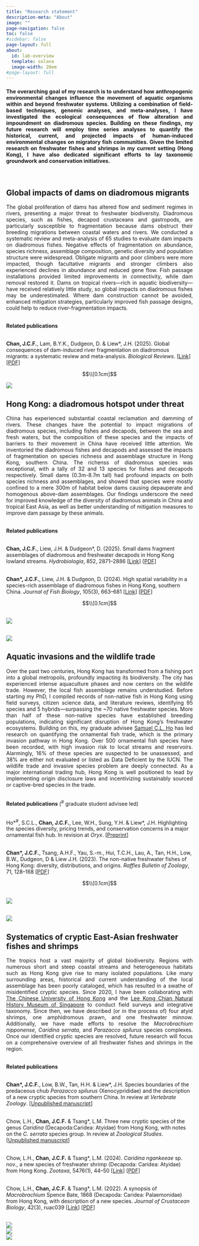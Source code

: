 ```yaml
---
title: "Research statement"
description-meta: "About"
image: ""
page-navigation: false
toc: false
#sidebar: false
page-layout: full
about:
  id: lab-overview
  template: solana
  image-width: 20em
#page-layout: full
---
```


<h4 style="text-align: justify;">The overarching goal of my research is to understand how anthropogenic environmental changes influence the movement of aquatic organisms within and beyond freshwater systems. Utilizing a combination of field-based techniques, genomic analyses, and meta-analyses, I have investigated the ecological consequences of flow alteration and impoundment on diadromous species. Building on these findings, my future research will employ time series analyses to quantify the historical, current, and projected impacts of human-induced environmental changes on migratory fish communities. Given the limited research on freshwater fishes and shrimps in my current setting (Hong Kong), I have also dedicated significant efforts to lay taxonomic groundwork and conservation initiatives.</h4>

<br>

:::: {layout="[ 60,-5, 40 ]"}

::: {#first-column}
<h2 style="text-align: left;">Global impacts of dams on diadromous migrants</h2>

<p style="text-align: justify;">The global proliferation of dams has altered flow and sediment regimes in rivers, presenting a major threat to freshwater biodiversity. Diadromous species, such as fishes, decapod crustaceans and gastropods, are particularly susceptible to fragmentation because dams obstruct their breeding migrations between coastal waters and rivers. We conducted a systematic review and meta-analysis of 65 studies to evaluate dam impacts on diadromous fishes. Negative effects of fragmentation on abundance, species richness, assemblage composition, genetic diversity and population structure were widespread. Obligate migrants and poor climbers were more impacted, though facultative migrants and stronger climbers also experienced declines in abundance and reduced gene flow. Fish passage installations provided limited improvements in connectivity, while dam removal restored it. Dams on tropical rivers—rich in aquatic biodiversity—have received relatively little study, so global impacts on diadromous fishes may be underestimated. Where dam construction cannot be avoided, enhanced mitigation strategies, particularly improved fish passage designs, could help to reduce river-fragmentation impacts.</p>

<br>**Related publications**

<br>**Chan, J.C.F.**, Lam, B.Y.K., Dudgeon, D. & Liew\*, J.H. (2025). Global consequences of dam-induced river fragmentation on diadromous migrants: a systematic review and meta-analysis. *Biological Reviews*. \[[Link](https://onlinelibrary.wiley.com/doi/full/10.1111/brv.70032)\] \[[PDF](https://www.researchgate.net/profile/Jeffery-Chan-5/publication/391536251_Global_consequences_of_dam-induced_river_fragmentation_on_diadromous_migrants_a_systematic_review_and_meta-analysis/links/681c512e60241d514025056f/Global-consequences-of-dam-induced-river-fragmentation-on-diadromous-migrants-a-systematic-review-and-meta-analysis.pdf)\]

$$\\[0.1cm]$$

:::

::: {#second-column}
![](files/images/Diadromous review_Figure 2.png)
:::

::::

:::: {layout="[ 60,-5, 40 ]"layout-halign="top"}

::: {#first-column}
<h2 style="text-align: left;">Hong Kong: a diadromous hotspot under threat</h2>

<p style="text-align: justify;">China has experienced substantial coastal reclamation and damming of rivers. These changes have the potential to impact migrations of diadromous species, including fishes and decapods, between the sea and fresh waters, but the composition of these species and the impacts of barriers to their movement in China have received little attention. We inventoried the diadromous fishes and decapods and assessed the impacts of fragmentation on species richness and assemblage structure in Hong Kong, southern China. The richenss of diadromous species was exceptional, with a tally of 32 and 13 species for fishes and decapods respectively. Small dams (0.3m-8.7m tall) had profound impacts on both species richness and assemblages, and showed that species were mostly confined to a mere 300m of habitat below dams causing depauperate and homogenous above-dam assemblages. Our findings underscore the need for improved knowledge of the diversity of diadromous animals in China and tropical East Asia, as well as better understanding of mitigation measures to improve dam passage by these animals.</p>

<br>**Related publications**

<br>**Chan, J.C.F.**, Liew, J.H. & Dudgeon\*, D. (2025). Small dams fragment assemblages of diadromous and freshwater decapods in Hong Kong lowland streams. *Hydrobiologia*, 852, 2871–2886 \[[Link](https://link.springer.com/article/10.1007/s10750-025-05801-9)\] \[[PDF](https://www.researchgate.net/profile/Jeffery-Chan-5/publication/388845696_Small_dams_fragment_assemblages_of_diadromous_and_freshwater_decapods_in_Hong_Kong_lowland_streams/links/67a9f121645ef274a4794a20/Small-dams-fragment-assemblages-of-diadromous-and-freshwater-decapods-in-Hong-Kong-lowland-streams.pdf)\]   

<br>**Chan\*, J.C.F.**, Liew, J.H. & Dudgeon, D. (2024). High spatial variability in a species-rich assemblage of diadromous fishes in Hong Kong, southern China. *Journal of Fish Biology*, 105(3), 663–681 \[[Link](https://onlinelibrary.wiley.com/doi/full/10.1111/jfb.15812)\] \[[PDF](https://www.researchgate.net/profile/Jeffery-Chan-5/publication/381153528_High_spatial_variability_in_a_species-rich_assemblage_of_diadromous_fishes_in_Hong_Kong_southern_China/links/6662917fb769e769191d719f/High-spatial-variability-in-a-species-rich-assemblage-of-diadromous-fishes-in-Hong-Kong-southern-China.pdf)\]

$$\\[0.1cm]$$


:::

::: {#second-column}
<br>![](files/images/Decapod_compilation.png)

<br>![](files/images/Decapod map.jpg)
:::

::::

:::: {layout="[ 60,-5, 40 ]"}

::: {#first-column}
<h2 style="text-align: left;">Aquatic invasions and the wildlife trade</h2>

<p style="text-align: justify;">Over the past two centuries, Hong Kong has transformed from a fishing port into a global metropolis, profoundly impacting its biodiversity. The city has experienced intense aquaculture phases and now centers on the wildlife trade. However, the local fish assemblage remains understudied. Before starting my PhD, I compiled records of non-native fish in Hong Kong using field surveys, citizen science data, and literature reviews, identifying 95 species and 5 hybrids—surpassing the ~70 native freshwater species. More than half of these non-native species have established breeding populations, indicating significant disruption of Hong Kong's freshwater ecosystems. Building on this, my graduate advisee [Samuel C.L. Ho](https://scholar.google.com/citations?user=-IP4ufAAAAAJ&hl=en) has led research on quantifying the ornamental fish trade, which is the primary invasion pathway in Hong Kong. Over 500 ornamental fish species have been recorded, with high invasion risk to local streams and reservoirs. Alarmingly, 16% of these species are suspected to be unassessed, and 38% are either not evaluated or listed as Data Deficient by the IUCN. The wildlife trade and invasive species problem are deeply connected. As a major international trading hub, Hong Kong is well positioned to lead by implementing origin disclosure laws and incentivizing sustainably sourced or captive-bred species in the trade.</p>

<br>**Related publications** (<sup>#</sup> graduate student advisee led)

<br>Ho\*<sup>#</sup>, S.C.L., **Chan, J.C.F.**, Lee, W.H., Sung, Y.H. & Liew\*, J.H. Highlighting the species diversity, pricing trends, and conservation concerns in a major ornamental fish hub. In revision at *Oryx*. \[[Preprint](https://www.biorxiv.org/content/10.1101/2025.02.20.639396v1.abstract)\]

<br>**Chan\*, J.C.F.**, Tsang, A.H.F., Yau, S.-m., Hui, T.C.H., Lau, A., Tan, H.H., Low, B.W., Dudgeon, D & Liew J.H. (2023). The non-native freshwater fishes of Hong Kong: diversity, distributions,
and origins. *Raffles Bulletin of Zoology*, 71, 128–168  \[[PDF](https://www.researchgate.net/profile/Jeffery-Chan-5/publication/368712633_The_non-native_freshwater_fishes_of_Hong_Kong_diversity_distributions_and_origins/links/63f649af0d98a97717ad57c2/The-non-native-freshwater-fishes-of-Hong-Kong-diversity-distributions-and-origins.pdf)\]

$$\\[0.1cm]$$

:::

::: {#second-column}
<br>![](files/images/Exotic_Compilation.jpg)

<br>![](files/images/Ho_et_al_fishtrade.png)
:::

::::

:::: {layout="[ 60,-5, 40 ]"}

::: {#first-column}
<h2 style="text-align: left;">Systematics of cryptic East-Asian freshwater fishes and shrimps</h2>

<p style="text-align: justify;">The tropics host a vast majority of global biodiversity. Regions with numerous short and steep coastal streams and heterogeneous habitats such as Hong Kong give rise to many isolated populations. Like many surrounding areas, historical and current understanding of the local assemblage has been poorly cataloged, which has resulted in a swathe of misidentified cryptic species. Since 2020, I have been collaborating with [The Chinese University of Hong Kong](https://www.mmeelab.com/) and the [Lee Kong Chian Natural History Museum of Singapore](https://lkcnhm.nus.edu.sg/) to conduct field surveys and integrative taxonomy. Since then, we have described (or in the process of) four atyid shrimps, one amphidromous prawn, and one freshwater minnow. Additionally, we have made efforts to resolve the *Macrobrachium nipponense*, *Caridina serrata*, and *Parazacco spilurus* species complexes. Once our identified cryptic species are resolved, future research will focus on a comprehensive overview of all freshwater fishes and shrimps in the region. </p>

<br>**Related publications**

<br>**Chan\*, J.C.F.**, Low, B.W., Tan, H.H. & Liew\*, J.H. Species boundaries of the predaceous chub *Parazacco spilurus* (Xenocyprididae) and the description of a new cryptic species from southern China. In review at *Vertebrate Zoology*. \[[Unpublished manuscript](TBC)\]

<br>Chow, L.H., **Chan, J.C.F.** & Tsang\*, L.M. Three new cryptic species of the genus *Caridina* (Decapoda:Caridea: Atyidae) from Hong Kong, with notes on the *C. serrata* species group. In review at *Zoological Studies*. \[[Unpublished manuscript](TBC)\]

<br>Chow, L.H., **Chan, J.C.F.** & Tsang\*, L.M. (2024). *Caridina ngankeeae* sp. nov., a new species of freshwater shrimp (Decapoda: Caridea: Atyidae) from Hong Kong. *Zootaxa*, 5476(1), 44–50 \[[Link](https://mapress.com/zt/article/view/zootaxa.5476.1.7)\] \[[PDF](TBC)\]

<br>Chow, L.H., **Chan, J.C.F.** & Tsang\*, L.M. (2022). A synopsis of *Macrobrachium* Spence Bate, 1868 (Decapoda: Caridea: Palaemonidae) from Hong Kong, with description of a new species. *Journal of Crustacean Biology*, 42(3), ruac039 \[[Link](https://academic.oup.com/jcb/article-abstract/42/3/ruac039/6656155)\] \[[PDF](TBC)\]

:::

::: {#second-column}
<br>![](files/images/Parazacco_Figure.png)
<br>![](files/images/Caridina_ngankeeae.png)
<br>![](files/images/M_equidens_lantau.png)
:::

::::
